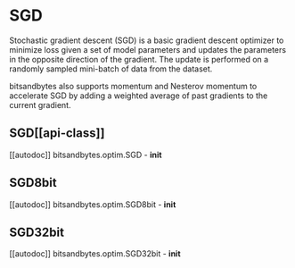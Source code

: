 # SGD

Stochastic gradient descent (SGD) is a basic gradient descent optimizer to minimize loss given a set of model parameters and updates the parameters in the opposite direction of the gradient. The update is performed on a randomly sampled mini-batch of data from the dataset.

bitsandbytes also supports momentum and Nesterov momentum to accelerate SGD by adding a weighted average of past gradients to the current gradient.

## SGD[[api-class]]

[[autodoc]] bitsandbytes.optim.SGD
    - __init__

## SGD8bit

[[autodoc]] bitsandbytes.optim.SGD8bit
    - __init__

## SGD32bit

[[autodoc]] bitsandbytes.optim.SGD32bit
    - __init__
